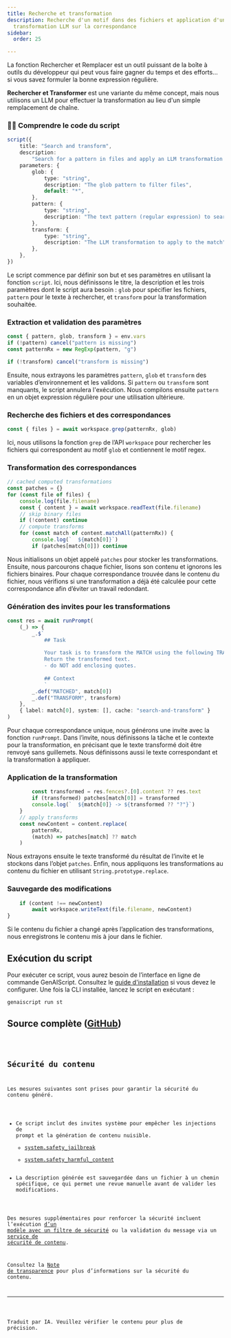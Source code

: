 ```yaml
---
title: Recherche et transformation
description: Recherche d'un motif dans des fichiers et application d'une
  transformation LLM sur la correspondance
sidebar:
  order: 25

---
```



La fonction Rechercher et Remplacer est un outil puissant de la boîte à outils du développeur qui peut vous faire gagner du temps et des efforts...
si vous savez formuler la bonne expression régulière.

**Rechercher et Transformer** est une variante du même concept,
mais nous utilisons un LLM pour effectuer la transformation au lieu d'un simple remplacement de chaîne.

### 👩‍💻 Comprendre le code du script

```ts
script({
    title: "Search and transform",
    description:
        "Search for a pattern in files and apply an LLM transformation to the match",
    parameters: {
        glob: {
            type: "string",
            description: "The glob pattern to filter files",
            default: "*",
        },
        pattern: {
            type: "string",
            description: "The text pattern (regular expression) to search for",
        },
        transform: {
            type: "string",
            description: "The LLM transformation to apply to the match",
        },
    },
})
```

Le script commence par définir son but et ses paramètres en utilisant la fonction `script`. Ici, nous définissons le titre, la description et les trois paramètres dont le script aura besoin : `glob` pour spécifier les fichiers, `pattern` pour le texte à rechercher, et `transform` pour la transformation souhaitée.

### Extraction et validation des paramètres

```ts
const { pattern, glob, transform } = env.vars
if (!pattern) cancel("pattern is missing")
const patternRx = new RegExp(pattern, "g")

if (!transform) cancel("transform is missing")
```

Ensuite, nous extrayons les paramètres `pattern`, `glob` et `transform` des variables d’environnement et les validons. Si `pattern` ou `transform` sont manquants, le script annulera l'exécution. Nous compilons ensuite `pattern` en un objet expression régulière pour une utilisation ultérieure.

### Recherche des fichiers et des correspondances

```ts
const { files } = await workspace.grep(patternRx, glob)
```

Ici, nous utilisons la fonction `grep` de l’API `workspace` pour rechercher les fichiers qui correspondent au motif `glob` et contiennent le motif regex.

### Transformation des correspondances

```ts
// cached computed transformations
const patches = {}
for (const file of files) {
    console.log(file.filename)
    const { content } = await workspace.readText(file.filename)
    // skip binary files
    if (!content) continue
    // compute transforms
    for (const match of content.matchAll(patternRx)) {
        console.log(`  ${match[0]}`)
        if (patches[match[0]]) continue
```

Nous initialisons un objet appelé `patches` pour stocker les transformations. Ensuite, nous parcourons chaque fichier, lisons son contenu et ignorons les fichiers binaires. Pour chaque correspondance trouvée dans le contenu du fichier, nous vérifions si une transformation a déjà été calculée pour cette correspondance afin d’éviter un travail redondant.

### Génération des invites pour les transformations

```ts
const res = await runPrompt(
    (_) => {
        _.$`
            ## Task
            
            Your task is to transform the MATCH using the following TRANSFORM.
            Return the transformed text.
            - do NOT add enclosing quotes.
            
            ## Context
            `
        _.def("MATCHED", match[0])
        _.def("TRANSFORM", transform)
    },
    { label: match[0], system: [], cache: "search-and-transform" }
)
```

Pour chaque correspondance unique, nous générons une invite avec la fonction `runPrompt`. Dans l’invite, nous définissons la tâche et le contexte pour la transformation, en précisant que le texte transformé doit être renvoyé sans guillemets. Nous définissons aussi le texte correspondant et la transformation à appliquer.

### Application de la transformation

```ts
        const transformed = res.fences?.[0].content ?? res.text
        if (transformed) patches[match[0]] = transformed
        console.log(`  ${match[0]} -> ${transformed ?? "?"}`)
    }
    // apply transforms
    const newContent = content.replace(
        patternRx,
        (match) => patches[match] ?? match
    )
```

Nous extrayons ensuite le texte transformé du résultat de l’invite et le stockons dans l’objet `patches`. Enfin, nous appliquons les transformations au contenu du fichier en utilisant `String.prototype.replace`.

### Sauvegarde des modifications

```ts
    if (content !== newContent)
        await workspace.writeText(file.filename, newContent)
}
```

Si le contenu du fichier a changé après l’application des transformations, nous enregistrons le contenu mis à jour dans le fichier.

## Exécution du script

Pour exécuter ce script, vous aurez besoin de l’interface en ligne de commande GenAIScript. Consultez le [guide d'installation](https://microsoft.github.io/genaiscript/getting-started/installation) si vous devez le configurer. Une fois la CLI installée, lancez le script en exécutant :

```bash
genaiscript run st
```

## Source complète ([GitHub](https://github.com/microsoft/genaiscript/blob/main/packages/sample/genaisrc/samples/st.genai.mts))

<Code code={source} wrap={true} lang="ts" title="st.genai.mts" />

## Sécurité du contenu

Les mesures suivantes sont prises pour garantir la sécurité du contenu généré.

* Ce script inclut des invites système pour empêcher les injections de prompt et la génération de contenu nuisible.
  * [system.safety\_jailbreak](/genaiscript/reference/scripts/system#systemsafety_jailbreak)
  * [system.safety\_harmful\_content](/genaiscript/reference/scripts/system#systemsafety_harmful_content)
* La description générée est sauvegardée dans un fichier à un chemin spécifique, ce qui permet une revue manuelle avant de valider les modifications.

Des mesures supplémentaires pour renforcer la sécurité incluent l’exécution [d’un modèle avec un filtre de sécurité](https://learn.microsoft.com/en-us/azure/ai-services/openai/concepts/content-filter?tabs=warning%2Cuser-prompt%2Cpython-new)
ou la validation du message via un [service de sécurité de contenu](/genaiscript/reference/scripts/content-safety).

Consultez la [Note de transparence](/genaiscript/reference/transparency-note/) pour plus d’informations sur la sécurité du contenu.

<hr />

Traduit par IA. Veuillez vérifier le contenu pour plus de précision.

